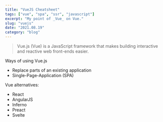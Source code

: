 ```yaml
---
title: "VueJS Cheatsheet"
tags: ["vue", "spa", "ssr", "javascript"]
excerpt: "My point of _Vue_ on Vue."
slug: "vuejs"
date: "2021.08.19"
category: "blog"
---
```


> Vue.js (Vue) is a JavaScript framework that makes building interactive
> and reactive web front-ends easier.

Ways of using Vue.js

- Replace parts of an existing application
- Single-Page-Application (SPA)

Vue alternatives:

- React
- AngularJS
- Inferno
- Preact
- Svelte
